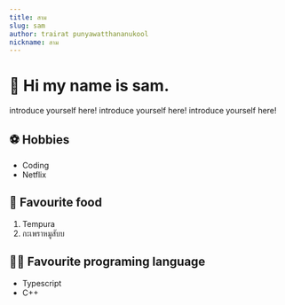 ```yaml
---
title: สาม
slug: sam
author: trairat punyawatthananukool
ืnickname: สาม
---
```


# 👋 Hi my name is sam.

introduce yourself here!
introduce yourself here!
introduce yourself here!

## ⚽️ Hobbies

- Coding
- Netflix

## 🍤 Favourite food

1. Tempura
2. กะเพราหมูสับบ

## 👨‍💻 Favourite programing language

- Typescript
- C++
